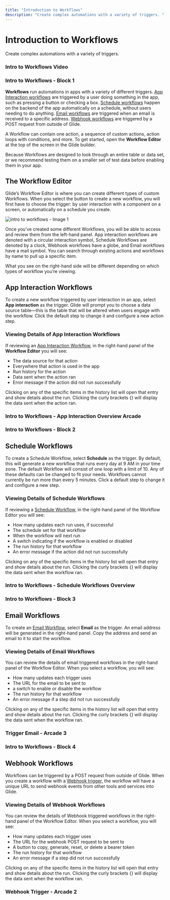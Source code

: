 ```yaml
---
title: "Introduction to Workflows"
description: "Create complex automations with a variety of triggers. "
---
```


# Introduction to Workflows

Create complex automations with a variety of triggers. 

### Intro to Workflows Video

### Intro to Workflows - Block 1

**Workflows** run automations in apps with a variety of different triggers. [App Interaction workflows](/docs/automation/workflows/user-interaction) are triggered by a user doing something in the app, such as pressing a button or checking a box. [Schedule workflows](/automation/workflows/schedule) happen on the backend of the app automatically on a schedule, without users needing to do anything. [Email workflows](/automation/workflows/email-trigger) are triggered when an email is received to a specific address. [Webhook workflows](/automation/workflows/webhook) are triggered by a POST request from outside of Glide. 

A Workflow can contain one action, a sequence of custom actions, action loops with conditions, and more. To get started, open the **Workflow Editor** at the top of the screen in the Glide builder.

Because Workflows are designed to look through an entire table or data set, or we recommend testing them on a smaller set of test data before enabling them in your app. 

## **The Workflow Editor**

Glide’s Workflow Editor is where you can create different types of custom Workflows. When you select the button to create a new workflow, you will first have to choose the trigger: by user interaction with a component on a screen, or automatically on a schedule you create.



![intro to workflows - Image 1](https://images.ctfassets.net/yreygbm72t08/1KYgoiyKHwzUZhhe0Qhqa6/d002e9b5b2cc90455b535ed7a2e6fc7e/CleanShot_2025-01-08_at_5_.53.33_2x.png)



Once you’ve created some different Workflows, you will be able to access and review them from the left-hand panel. App interaction workflows are denoted with a circular interaction symbol,  Schedule Workflows are denoted by a clock, Webhook workflows have a globe, and Email workflows have a mail symbol. You can search through existing actions and workflows by name to pull up a specific item.

What you see on the right-hand side will be different depending on which types of workflow you’re viewing.

## App Interaction Workflows

To create a new workflow triggered by user interaction in an app, select **App interaction** as the trigger. Glide will prompt you to choose a data source table—this is the table that will be altered when users engage with the workflow. Click the default step to change it and configure a new action step.

### Viewing Details of App Interaction Workflows

If reviewing an [App Interaction Workflow](/automation/workflows/user-interaction), in the right-hand panel of the **Workflow Editor** you will see:

- The data source for that action
- Everywhere that action is used in the app
- Run history for the action
- Data sent when the action ran
- Error message if the action did not run successfully

Clicking on any of the specific items in the history list will open that entry and show details about the run. Clicking the curly brackets {} will display the data sent when the action ran.

### Intro to Workflows - App Interaction Overview Arcade

### Intro to Workflows - Block 2

## Schedule Workflows

To create a Schedule Workflow, select **Schedule** as the trigger. By default, this will generate a new workflow that runs every day at 9 AM in your time zone. The default Workflow will consist of one loop with a limit of 10. Any of these defaults can be changed to fit your needs. Workflows cannot currently be run more than every 5 minutes. Click a default step to change it and configure a new step.

### Viewing Details of Schedule Workflows

If reviewing a [Schedule Workflow](/automation/workflows/schedule), in the right-hand panel of the Workflow Editor you will see:

- How many updates each run uses, if successful
- The schedule set for that workflow
- When the workflow will next run
- A switch indicating if the workflow is enabled or disabled
- The run history for that workflow
- An error message if the action did not run successfully

Clicking on any of the specific items in the history list will open that entry and show details about the run. Clicking the curly brackets {} will display the data sent when the workflow ran.

### Intro to Workflows - Schedule Workflows Overview

### Intro to Workflows - Block 3

## Email Workflows

To create an [Email Workflow](/automation/workflows/email-trigger), select **Email** as the trigger. An email address will be generated in the right-hand panel. Copy the address and send an email to it to start the workflow.

### **Viewing Details of Email Workflows**

You can review the details of email triggered workflows in the right-hand panel of the Workflow Editor. When you select a workflow, you will see:

- How many updates each trigger uses
- The URL for the email to be sent to
- a switch to enable or disable the workflow
- The run history for that workflow
- An error message if a step did not run successfully

Clicking on any of the specific items in the history list will open that entry and show details about the run. Clicking the curly brackets {} will display the data sent when the workflow ran.

### Trigger Email - Arcade 3

### Intro to Workflows - Block 4

## Webhook Workflows

Workflows can be triggered by a POST request from outside of Glide. When you create a workflow with a [Webhook trigger,](/automation/workflows/webhook) the workflow will have a unique URL to send webhook events from other tools and services into Glide.

### Viewing Details of Webhook Workflows

You can review the details of Webhook triggered workflows in the right-hand panel of the Workflow Editor. When you select a workflow, you will see:

- How many updates each trigger uses
- The URL for the webhook POST request to be sent to
- A button to copy, generate, reset, or delete a bearer token
- The run history for that workflow
- An error message if a step did not run successfully

Clicking on any of the specific items in the history list will open that entry and show details about the run. Clicking the curly brackets {} will display the data sent when the workflow ran.

### Webhook Trigger - Arcade 2


